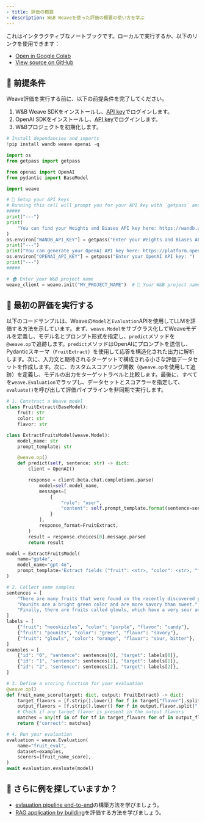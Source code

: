 ```yaml
---
- title: 評価の概要
- description: W&B Weaveを使った評価の概要の使い方を学ぶ
---
```


<Note>
  これはインタラクティブなノートブックです。ローカルで実行するか、以下のリンクを使用できます：

  * [Open in Google Colab](https://colab.research.google.com/github/wandb/weave/blob/master/docs/notebooks/Intro_to_Weave_Hello_Eval.ipynb)
  * [View source on GitHub](https://github.com/wandb/weave/blob/master/docs/notebooks/Intro_to_Weave_Hello_Eval.ipynb)
</Note>

## 🔑 前提条件

Weave評価を実行する前に、以下の前提条件を完了してください。

1. W\&B Weave SDKをインストールし、[API key](https://wandb.ai/settings#api)でログインします。
2. OpenAI SDKをインストールし、[API key](https://platform.openai.com/api-keys)でログインします。
3. W\&Bプロジェクトを初期化します。

```python
# Install dependancies and imports
!pip install wandb weave openai -q

import os
from getpass import getpass

from openai import OpenAI
from pydantic import BaseModel

import weave

# 🔑 Setup your API keys
# Running this cell will prompt you for your API key with `getpass` and will not echo to the terminal.
#####
print("---")
print(
    "You can find your Weights and Biases API key here: https://wandb.ai/settings#api"
)
os.environ["WANDB_API_KEY"] = getpass("Enter your Weights and Biases API key: ")
print("---")
print("You can generate your OpenAI API key here: https://platform.openai.com/api-keys")
os.environ["OPENAI_API_KEY"] = getpass("Enter your OpenAI API key: ")
print("---")
#####

# 🏠 Enter your W&B project name
weave_client = weave.init("MY_PROJECT_NAME")  # 🐝 Your W&B project name
```

## 🐝 最初の評価を実行する

以下のコードサンプルは、Weaveの`Model`と`Evaluation`APIを使用してLLMを評価する方法を示しています。まず、`weave.Model`をサブクラス化してWeaveモデルを定義し、モデル名とプロンプト形式を指定し、`predict`メソッドを`@weave.op`で追跡します。`predict`メソッドはOpenAIにプロンプトを送信し、Pydanticスキーマ（`FruitExtract`）を使用して応答を構造化された出力に解析します。次に、入力文と期待されるターゲットで構成される小さな評価データセットを作成します。次に、カスタムスコアリング関数（`@weave.op`を使用して追跡）を定義し、モデルの出力をターゲットラベルと比較します。最後に、すべてを`weave.Evaluation`でラップし、データセットとスコアラーを指定して、`evaluate()`を呼び出して評価パイプラインを非同期で実行します。

```python
# 1. Construct a Weave model
class FruitExtract(BaseModel):
    fruit: str
    color: str
    flavor: str

class ExtractFruitsModel(weave.Model):
    model_name: str
    prompt_template: str

    @weave.op()
    def predict(self, sentence: str) -> dict:
        client = OpenAI()

        response = client.beta.chat.completions.parse(
            model=self.model_name,
            messages=[
                {
                    "role": "user",
                    "content": self.prompt_template.format(sentence=sentence),
                }
            ],
            response_format=FruitExtract,
        )
        result = response.choices[0].message.parsed
        return result

model = ExtractFruitsModel(
    name="gpt4o",
    model_name="gpt-4o",
    prompt_template='Extract fields ("fruit": <str>, "color": <str>, "flavor": <str>) as json, from the following text : {sentence}',
)

# 2. Collect some samples
sentences = [
    "There are many fruits that were found on the recently discovered planet Goocrux. There are neoskizzles that grow there, which are purple and taste like candy.",
    "Pounits are a bright green color and are more savory than sweet.",
    "Finally, there are fruits called glowls, which have a very sour and bitter taste which is acidic and caustic, and a pale orange tinge to them.",
]
labels = [
    {"fruit": "neoskizzles", "color": "purple", "flavor": "candy"},
    {"fruit": "pounits", "color": "green", "flavor": "savory"},
    {"fruit": "glowls", "color": "orange", "flavor": "sour, bitter"},
]
examples = [
    {"id": "0", "sentence": sentences[0], "target": labels[0]},
    {"id": "1", "sentence": sentences[1], "target": labels[1]},
    {"id": "2", "sentence": sentences[2], "target": labels[2]},
]

# 3. Define a scoring function for your evaluation
@weave.op()
def fruit_name_score(target: dict, output: FruitExtract) -> dict:
    target_flavors = [f.strip().lower() for f in target["flavor"].split(",")]
    output_flavors = [f.strip().lower() for f in output.flavor.split(",")]
    # Check if any target flavor is present in the output flavors
    matches = any(tf in of for tf in target_flavors for of in output_flavors)
    return {"correct": matches}

# 4. Run your evaluation
evaluation = weave.Evaluation(
    name="fruit_eval",
    dataset=examples,
    scorers=[fruit_name_score],
)
await evaluation.evaluate(model)
```

## 🚀 さらに例を探していますか？

* [evlauation pipeline end-to-end](https://weave-docs.wandb.ai/tutorial-eval)の構築方法を学びましょう。
* [RAG application by building](https://weave-docs.wandb.ai/tutorial-rag)を評価する方法を学びましょう。
